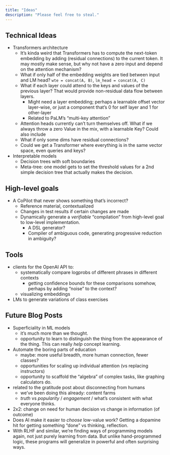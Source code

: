 ```yaml
---
title: "Ideas"
description: "Please feel free to steal."
---
```


## Technical Ideas

- Transformers architecture
    - It's kinda weird that Transformers has to compute the next-token embedding by adding (residual connections) to the current token. It may mostly make sense, but why not have a zero input and depend on the attention mechanism?
    - What if only half of the embedding weights are tied between input and LM head? `wte = concat(A, B)`, `lm_head = concat(A, C)`
    - What if each layer could attend to the keys and values of the previous layer? That would provide non-residual data flow between layers.
        - Might need a layer embedding; perhaps a learnable offset vector layer-wise, or just a component that's 0 for self layer and 1 for other-layer
        - Related to PaLM's "multi-key attention"
    - Attention heads currently can't turn themselves off. What if we always throw a zero Value in the mix, with a learnable Key? Could also include 
    - What if only some dims have residual connections?
    - Could we get a Transformer where everything is in the same vector space, even queries and keys?
- Interpretable models
    - Decision trees with soft boundaries
    - Meta-tree: one model gets to set the threshold values for a 2nd simple decision tree that actually makes the decision.


## High-level goals

- A CoPilot that never shows something that's incorrect?
    - Reference material, contextualized
    - Changes in test results if certain changes are made
    - Dynamically generate a *verifiable* "compilation" from high-level goal to low-level implementation.
        - A DSL generator?
        - Compiler of ambiguous code, generating progressive reduction in ambiguity?

## Tools

- clients for the OpenAI API to:
    - systematically compare logprobs of different phrases in different contexts
        - getting confidence bounds for these comparisons somehow, perhaps by adding "noise" to the context?
    - visualizing embeddings
- LMs to generate variations of class exercises

## Future Blog Posts

- Superficiality in ML models
  - it's much more than we thought.
  - opportunity to learn to distinguish the thing from the appearance of the thing. This can really *help* concept learning.
- Automate the boring parts of education
    - maybe: more useful breadth, more human connection, fewer classes?
    - opportunities for scaling up individual attention (vs replacing instructors)
    - opportunity to scaffold the "algebra" of complex tasks, like graphing calculators do.
- related to the gratitude post about disconnecting from humans
    - we've been doing this already: content farms
    - *truth* vs *popularity* / *engagement* / what's consistent with what everyone thinks.
- 2x2: change on need for human decision vs change in information (of outcome)
- Does AI make it easier to *choose* low-value work? Getting a dopamine hit for getting something "done" vs thinking, reflection.
- With RLHF and similar, we're finding ways of programming models again, not just purely learning from data. But unlike hand-programmed logic, these programs will generalize in powerful and often surprising ways.